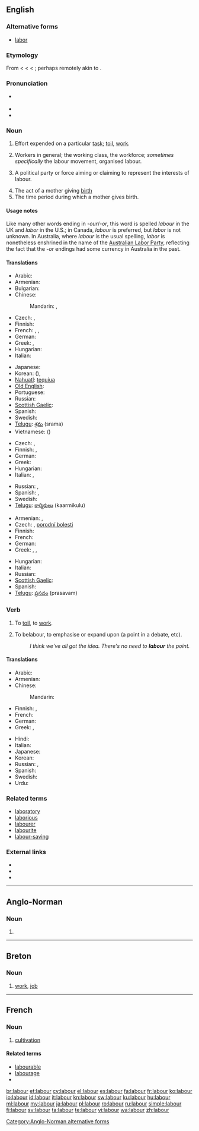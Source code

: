 {{wikipedia|dab=labour}}
{{also|Labour}}
==English==

===Alternative forms===
* [[labor]] {{qualifier|US}}

===Etymology===
From {{etyl|enm}} {{term|labouren|lang=enm}} < {{etyl|fro}} {{term|laborer|lang=fro}} < {{etyl|la}} {{term|laborare|lang=la||(intransitive) to labor, strive, exert onself, suffer, be in distress, (transitive) to work out, elaborate}} < {{term|labor|lang=la||labor, toil, work, exertion}}; perhaps remotely akin to {{term|robur||strength|lang=la}}.

===Pronunciation===
* {{a|UK}} {{IPA|/ˈleɪ.bə/}}
* {{audio|en-uk-labour.ogg|Audio (UK)}}
* {{rhymes|eɪbə(r)}}

===Noun===
{{en-noun|s|-}} {{British spelling}}

# Effort expended on a particular [[task]]; [[toil]], [[work]].
# {{uncountable}} Workers in general; the working class, the workforce; ''sometimes specifically'' the labour movement, organised labour.
# {{uncountable}} A political party or force aiming or claiming to represent the interests of labour.
# The act of a mother giving [[birth]]
# The time period during which a mother gives birth.

====Usage notes====
Like many other words ending in ''-our''/''-or'', this word is spelled ''labour'' in the UK and ''labor'' in the U.S.; in Canada, ''labour'' is preferred, but ''labor'' is not unknown. In Australia, where ''labour'' is the usual spelling, ''labor'' is nonetheless enshrined in the name of the [[w:Australian Labor Party|Australian Labor Party]], reflecting the fact that the ''-or'' endings had some currency in Australia in the past.

====Translations====
{{trans-top|work}}
* Arabic: {{t+|ar|عمل|m|tr=3ámal}}
* Armenian: {{t-|hy|աշխատանք|tr=ašxatank’}}
* Bulgarian: {{t|bg|труд|m|tr=trud|sc=Cyrl}}
* Chinese:
*: Mandarin: {{t|zh|勞動|sc=Hani}}, {{t|zh|劳动|tr=láodòng|sc=Hani}}
* Czech: {{t+|cs|práce|f}}, {{t-|cs|námaha|f}}
* Finnish: {{t-|fi|aherrus}}
* French: {{t+|fr|ouvrage|m}}, {{t+|fr|travail|m}}, {{t+|fr|travail|m}}
* German: {{t+|de|Arbeit|f}}
* Greek: {{t+|el|εργασία|f|tr=ergasía}}, {{t+|el|δουλειά|f|tr=douleiá}}
* Hungarian: {{t+|hu|munka}}
* Italian: {{t+|it|lavoro|m}}
{{trans-mid}}
* Japanese: {{t|ja|労働|tr=ろうどう, rōdō|sc=Jpan}}
* Korean: {{t|ko|노동|tr=nodong|sc=Kore}} ({{t|ko|勞動|sc=Kore}}), {{qualifier|North Korea}} {{t|ko|로동|tr=rodong|sc=Kore}}
* [[Nahuatl]]: [[tequiua]]
* [[Old English]]: {{t-|ang|earfeþe|xs=Old English}}
* Portuguese: {{t+|pt|trabalho}}
* Russian: {{t+|ru|труд|m|tr=trud|sc=Cyrl}}
* [[Scottish Gaelic]]: {{t-|gd|saothair|f|xs=Scottish Gaelic}}
* Spanish: {{t+|es|trabajo}}
* Swedish: {{t+|sv|arbete}}
* [[Telugu]]: [[శ్రమ]] (srama)
* Vietnamese: {{t|vi|lao động}} ({{t|vi|勞動}})
{{trans-bottom}}

{{trans-top|workers}}
* Czech: {{t-|cs|dělnictvo|n}}, {{t-|cs|pracovní síly}}
* Finnish: {{t-|fi|työläiset}}, {{t+|fi|työvoima}}
* German: {{t+|de|Arbeiter|m|p}}
* Greek: {{t|el|εργατοδυναμικό|n|tr=ergatodynamikó}}
* Hungarian: {{t|hu|munkásság}}
* Italian: {{t+|it|lavoratori|m|p}}, {{t-|it|lavoranti|m|f|p}}
{{trans-mid}}
* Russian: {{t|ru|рабочий класс|m|tr=rabóčij klass|sc=Cyrl}}, {{t|ru|рабочий|m|p|tr=rabóčije|alt=рабочие|sc=Cyrl}}
* Spanish: {{t-|es|campesinos}}, {{t-|es|trabajadores}}
* Swedish: {{t+|sv|arbetskraft}}
* [[Telugu]]: [[కార్మికులు]] (kaarmikulu)
{{trans-bottom}}

{{trans-top|giving birth}}
* Armenian: {{t|hy|ծննդաբերություն|tr=çnndaberut’yun}}, {{t-|hy|երկունք|tr=erkunk’}}
* Czech: {{t-|cs|porod|m}}, [[porodní bolesti]]
* Finnish: {{t-|fi|synnytys}}
* French: {{t+|fr|accouchement|m}}
* German: {{t+|de|gebären}}
* Greek: {{t|el|ωδίνες τοκετού|tr=odínes toketoù}}, {{t|el|πόνοι γέννας|tr=pónoi génnas}}, {{qualifier|informal}} {{t|el|κοιλοπόνημα|n|tr=koilopónima}}
{{trans-mid}}
* Hungarian: {{t+|hu|szülés}}
* Italian: {{t+|it|parto|m}}
* Russian: {{t|ru|роды|m|p|tr=ródy|sc=Cyrl}}
* [[Scottish Gaelic]]: {{t-|gd|saothair|f|xs=Scottish Gaelic}}
* Spanish: {{t-|es|parto|m}}
* [[Telugu]]: [[ప్రసవం]] (prasavam)
{{trans-bottom}}

===Verb===
{{en-verb}}

# {{intransitive}} To [[toil]], to [[work]].
# {{transitive}} To belabour, to emphasise or expand upon (a point in a debate, etc).
#: ''I think we've all got the idea. There's no need to '''labour''' the point.''

====Translations====
{{trans-top|to work}}
* Arabic: {{t+|ar|عمل|tr=3ámala}}
* Armenian: {{t-|hy|աշխատել|tr=ašxatel}}
* Chinese:
*: Mandarin: {{t|zh|工作|tr=gōngzuò|sc=Hani}}
* Finnish: {{t+|fi|raataa}}, {{t+|fi|ahertaa}}
* French: {{t+|fr|travailler}}
* German: {{t|de|arbeiten}}
* Greek: {{t|el|εργάζομαι|tr=ergázomai}}, {{t|el|δουλεύω|tr=doulévo}}
{{trans-mid}}
* Hindi: {{t|hi|काम करना|tr=kām karnā|sc=Deva}}
* Italian: {{t+|it|lavorare}}
* Japanese: {{t|ja|働く|tr=はたらく, hataraku|sc=Jpan}}
* Korean: {{t|ko|일하다|tr=irhada|sc=Kore}}
* Russian: {{t+|ru|трудиться|tr=trudít’sa}}, {{t+|ru|работать|tr=rabótat’}}
* Spanish: {{t+|es|trabajar}}
* Swedish: {{t+|sv|arbeta}}
* Urdu: {{t|ur|کام کرنا|tr=kām karnā|sc=ur-Arab}}
{{trans-bottom}}

===Related terms===
* [[laboratory]]
* [[laborious]]
* [[labourer]]
* [[labourite]]
* [[labour-saving]]

===External links===
* {{R:Webster 1913}}
* {{R:Century 1911}}
* {{R:OneLook}}

----

==Anglo-Norman==

===Noun===
{{xno-noun|m}}

# {{form of|Late Anglo-Norman spelling|labur|lang=xno}}

[[Category:Anglo-Norman alternative forms]]
----

==Breton==

===Noun===
{{infl|br|noun}}

# [[work]], [[job]]

----

==French==

===Noun===
{{fr-noun|m}}

# [[cultivation]]

====Related terms====
* [[labourable]]
* [[labourage]]
* {{l|fr|labourer}}

[[br:labour]]
[[et:labour]]
[[cy:labour]]
[[el:labour]]
[[es:labour]]
[[fa:labour]]
[[fr:labour]]
[[ko:labour]]
[[io:labour]]
[[id:labour]]
[[it:labour]]
[[kn:labour]]
[[sw:labour]]
[[ku:labour]]
[[hu:labour]]
[[ml:labour]]
[[my:labour]]
[[ja:labour]]
[[pl:labour]]
[[ro:labour]]
[[ru:labour]]
[[simple:labour]]
[[fi:labour]]
[[sv:labour]]
[[ta:labour]]
[[te:labour]]
[[vi:labour]]
[[wa:labour]]
[[zh:labour]]